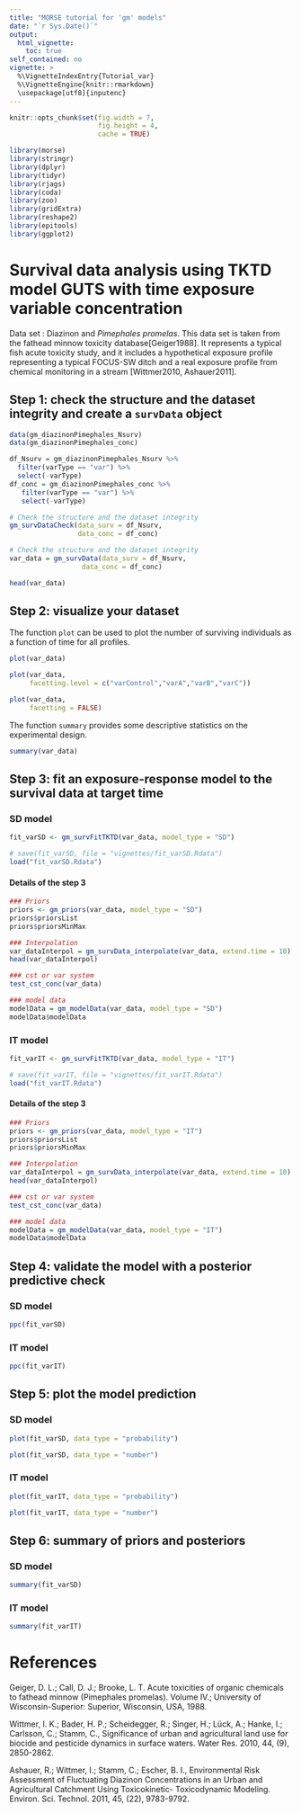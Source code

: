 ```yaml
---
title: "MORSE tutorial for 'gm' models"
date: "`r Sys.Date()`"
output:
  html_vignette:
    toc: true
self_contained: no
vignette: >
  %\VignetteIndexEntry{Tutorial_var}
  %\VignetteEngine{knitr::rmarkdown}
  \usepackage[utf8]{inputenc}
---
```



```r
knitr::opts_chunk$set(fig.width = 7,
                      fig.height = 4,
                      cache = TRUE)
```



```r
library(morse)
library(stringr)
library(dplyr)
library(tidyr)
library(rjags)
library(coda)
library(zoo)
library(gridExtra)
library(reshape2)
library(epitools)
library(ggplot2)
```

# Survival data analysis using TKTD model GUTS with time exposure variable concentration

Data set : Diazinon and *Pimephales promelas*.
This data set is taken from the fathead minnow toxicity database[Geiger1988]. It represents a typical fish acute
toxicity study, and it includes a hypothetical exposure profile representing a typical FOCUS-SW ditch and a real exposure profile from chemical monitoring in a stream [Wittmer2010, Ashauer2011].


## Step 1: check the structure and the dataset integrity and create a `survData` object

```r
data(gm_diazinonPimephales_Nsurv)
data(gm_diazinonPimephales_conc)
```

```r
df_Nsurv = gm_diazinonPimephales_Nsurv %>%
  filter(varType == "var") %>%
  select(-varType)
df_conc = gm_diazinonPimephales_conc %>%
   filter(varType == "var") %>%
   select(-varType)

# Check the structure and the dataset integrity 
gm_survDataCheck(data_surv = df_Nsurv,
                 data_conc = df_conc)

# Check the structure and the dataset integrity 
var_data = gm_survData(data_surv = df_Nsurv,
                  data_conc = df_conc)

head(var_data)
```


## Step 2: visualize your dataset

The function `plot` can be used to plot the number of surviving individuals
as a function of time for all profiles.

```r
plot(var_data)

plot(var_data,
     facetting.level = c("varControl","varA","varB","varC"))

plot(var_data,
     facetting = FALSE)
```

The function `summary` provides some descriptive statistics on the experimental design.

```r
summary(var_data)
```


## Step 3: fit an exposure-response model to the survival data at target time

### SD model

```r
fit_varSD <- gm_survFitTKTD(var_data, model_type = "SD")
```


```r
# save(fit_varSD, file = "vignettes/fit_varSD.Rdata")
load("fit_varSD.Rdata")
``` 


#### Details of the step 3

```r
### Priors
priors <- gm_priors(var_data, model_type = "SD") 
priors$priorsList
priors$priorsMinMax

### Interpolation
var_dataInterpol = gm_survData_interpolate(var_data, extend.time = 10)
head(var_dataInterpol)

### cst or var system
test_cst_conc(var_data)

### model data
modelData = gm_modelData(var_data, model_type = "SD")
modelData$modelData
```

### IT model

```r
fit_varIT <- gm_survFitTKTD(var_data, model_type = "IT")
```


```r
# save(fit_varIT, file = "vignettes/fit_varIT.Rdata")
load("fit_varIT.Rdata")
``` 

#### Details of the step 3

```r
### Priors
priors <- gm_priors(var_data, model_type = "IT") 
priors$priorsList
priors$priorsMinMax

### Interpolation
var_dataInterpol = gm_survData_interpolate(var_data, extend.time = 10)
head(var_dataInterpol)

### cst or var system
test_cst_conc(var_data)

### model data
modelData = gm_modelData(var_data, model_type = "IT")
modelData$modelData
```

## Step 4: validate the model with a posterior predictive check

### SD model

```r
ppc(fit_varSD)
```


### IT model

```r
ppc(fit_varIT)
```

## Step 5: plot the model prediction

### SD model

```r
plot(fit_varSD, data_type = "probability")
```


```r
plot(fit_varSD, data_type = "number")
```

### IT model

```r
plot(fit_varIT, data_type = "probability")
```


```r
plot(fit_varIT, data_type = "number")
```

## Step 6: summary of priors and posteriors

### SD model

```r
summary(fit_varSD)
```

### IT model

```r
summary(fit_varIT)
```



# References

Geiger, D. L.; Call, D. J.; Brooke, L. T. Acute toxicities of organic chemicals to fathead minnow
(Pimephales promelas). Volume IV.; University of Wisconsin-Superior: Superior, Wisconsin, USA,
1988.

Wittmer, I. K.; Bader, H. P.; Scheidegger, R.; Singer, H.; Lück, A.; Hanke, I.; Carlsson, C.;
Stamm, C., Significance of urban and agricultural land use for biocide and pesticide dynamics in
surface waters. Water Res. 2010, 44, (9), 2850-2862.

Ashauer, R.; Wittmer, I.; Stamm, C.; Escher, B. I., Environmental Risk Assessment of
Fluctuating Diazinon Concentrations in an Urban and Agricultural Catchment Using Toxicokinetic-
Toxicodynamic Modeling. Environ. Sci. Technol. 2011, 45, (22), 9783-9792.
